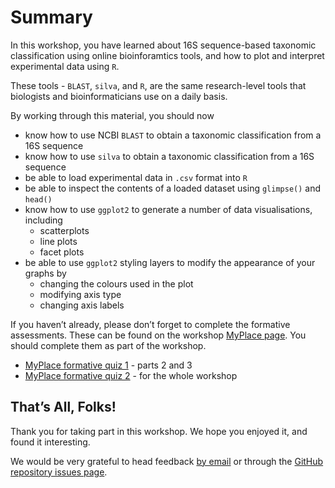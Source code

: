 # Summary

In this workshop, you have learned about 16S sequence-based taxonomic classification using online bioinforamtics tools, and how to plot and interpret experimental data using `R`.

These tools - `BLAST`, `silva`, and `R`, are the same research-level tools that biologists and bioinformaticians use on a daily basis.

::: { .callout-tip title="Things you have learned" }
By working through this material, you should now

- know how to use NCBI `BLAST` to obtain a taxonomic classification from a 16S sequence
- know how to use `silva` to obtain a taxonomic classification from a 16S sequence
- be able to load experimental data in `.csv` format into `R`
- be able to inspect the contents of a loaded dataset using `glimpse()` and `head()`
- know how to use `ggplot2` to generate a number of data visualisations, including
  - scatterplots
  - line plots
  - facet plots
- be able to use `ggplot2` styling layers to modify the appearance of your graphs by
  - changing the colours used in the plot
  - modifying axis type
  - changing axis labels
:::

::: { .callout-important }
If you haven't already, please don't forget to complete the formative assessments. These can be found on the workshop [MyPlace page](https://classes.myplace.strath.ac.uk/course/view.php?id=21632). You should complete them as part of the workshop.

- [MyPlace formative quiz 1]({{< var myplace.quiz1 >}}) - parts 2 and 3
- [MyPlace formative quiz 2]({{< var myplace.quiz2 >}}) - for the whole workshop
:::

## That's All, Folks!

Thank you for taking part in this workshop. We hope you enjoyed it, and found it interesting.

::: { .callout-caution title="Tell us about problems with the workshop, what you liked, or how you think it can be improved!"}
We would be very grateful to head feedback [by email](mailto:{{< var admin.email >}}) or through the [GitHub repository issues page]({{< var github.issues >}}).
:::